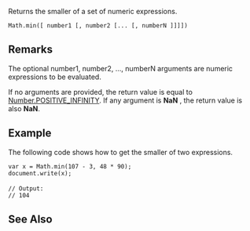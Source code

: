 Returns the smaller of a set of numeric expressions.

 Math.min([ number1 [, number2 [... [, numberN ]]]])
==Remarks==
The optional number1, number2, ..., numberN arguments are numeric expressions to be evaluated.

If no arguments are provided, the return value is equal to [[javascript/Number/constants|Number.POSITIVE_INFINITY]]. If any argument is '''NaN''' , the return value is also '''NaN'''.


==Example==
The following code shows how to get the smaller of two expressions.

 var x = Math.min(107 - 3, 48 * 90);
 document.write(x);
 
 // Output:
 // 104

==See Also==

              
